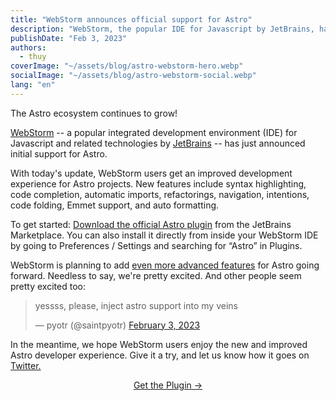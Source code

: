 ```yaml
---
title: "WebStorm announces official support for Astro"
description: "WebStorm, the popular IDE for Javascript by JetBrains, has announced initial support for Astro. Features include syntax highlighting, code completion, refactorings, navigation, intentions, code folding, Emmet support, and correct formatting."
publishDate: "Feb 3, 2023"
authors:
  - thuy
coverImage: "~/assets/blog/astro-webstorm-hero.webp"
socialImage: "~/assets/blog/astro-webstorm-social.webp"
lang: "en"
---
```


The Astro ecosystem continues to grow!

[WebStorm](https://www.jetbrains.com/webstorm/) -- a popular integrated development environment (IDE) for Javascript and related technologies by [JetBrains](https://twitter.com/JetBrains) -- has just announced initial support for Astro.

With today's update, WebStorm users get an improved development experience for Astro projects. New features include syntax highlighting, code completion, automatic imports, refactorings, navigation, intentions, code folding, Emmet support, and auto formatting.

To get started: [Download the official Astro plugin](https://plugins.jetbrains.com/plugin/20959-astro?_gl=1*petsct*_ga*MTA1NTkwNTk0Ni4xNjc1NDQzMjM0*_ga_9J976DJZ68*MTY3NTQ0MzIzNC4xLjEuMTY3NTQ0NDcwNC4wLjAuMA..&_ga=2.206005648.2026736914.1675443234-1055905946.1675443234) from the JetBrains Marketplace. You can also install it directly from inside your WebStorm IDE by going to Preferences / Settings and searching for “Astro” in Plugins.

WebStorm is planning to add [even more advanced features](https://blog.jetbrains.com/webstorm/2023/02/webstorm-2023-1-eap-3/) for Astro going forward. Needless to say, we're pretty excited. And other people seem pretty excited too:

<blockquote class="twitter-tweet" data-conversation="none">
	<p lang="en" dir="ltr">
		yessss, please, inject astro support into my veins
	</p>
	&mdash; pyotr (@saintpyotr) <a href="https://twitter.com/saintpyotr/status/1621529196815331328?ref_src=twsrc%5Etfw">February 3, 2023</a>
</blockquote> <script async src="https://platform.twitter.com/widgets.js" charset="utf-8"></script>

In the meantime, we hope WebStorm users enjoy the new and improved Astro developer experience. Give it a try, and let us know how it goes on [Twitter.](https://twitter.com/astrodotbuild)

<div
	style="
    display: flex;
    justify-content: center;
    flex-direction: column;
    align-items: center;"
>
	<a
		class="button button-primary"
		href="https://plugins.jetbrains.com/plugin/20959-astro?_gl=1*petsct*_ga*MTA1NTkwNTk0Ni4xNjc1NDQzMjM0*_ga_9J976DJZ68*MTY3NTQ0MzIzNC4xLjEuMTY3NTQ0NDcwNC4wLjAuMA..&_ga=2.206005648.2026736914.1675443234-1055905946.1675443234"
	>
		<span>Get the Plugin →</span>
	</a>
</div>
